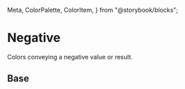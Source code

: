   Meta,
  ColorPalette,
  ColorItem,
} from "@storybook/blocks";

<Meta title="Theme/Palettes/Negative" />

# Negative

Colors conveying a negative value or result.

## Base

<ColorContainer className="paletteContainer">
  <ColorPalette className="docs">
    <ColorItem
      title="Foreground"
      subtitle="--salt-palette-negative-foreground"
      colors={{
        "--salt-palette-negative-foreground":
          "var(--salt-palette-negative-foreground)",
      }}
    />
  </ColorPalette>
</ColorContainer>
